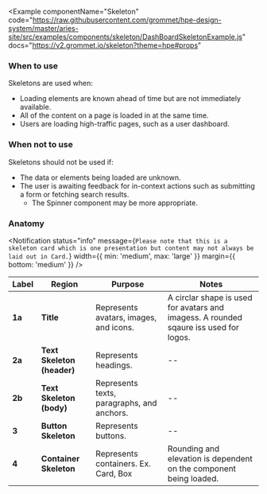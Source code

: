 
<Example
  componentName="Skeleton"
  code="https://raw.githubusercontent.com/grommet/hpe-design-system/master/aries-site/src/examples/components/skeleton/DashBoardSkeletonExample.js"
  docs="https://v2.grommet.io/skeleton?theme=hpe#props"
>
  <DashBoardSkeletonExample />
</Example>

### When to use
Skeletons are used when:
- Loading elements are known ahead of time but are not immediately available.
- All of the content on a page is loaded in at the same time.
- Users are loading high-traffic pages, such as a user dashboard.

### When not to use
Skeletons should not be used if:
- The data or elements being loaded are unknown.
- The user is awaiting feedback for in-context actions such as submitting a form or fetching search results.
  - The Spinner component may be more appropriate.

### Anatomy

<Notification
  status="info"
  message={`Please note that this is a skeleton card which is one presentation but content may not always be laid out in Card.`}
  width={{ min: 'medium', max: 'large' }}
  margin={{ bottom: 'medium' }}
/>

<Example plain>
  <SkeletonAnatomy />
</Example>


| Label  | Region                      | Purpose                                           | Notes                                                                                                      |                                                                                            
| ------ | --------------------------  | ------------------------------------------------- | ---------------------------------------------------------------------------------------------------------- |
| **1a** | **Title**                   | Represents avatars, images, and icons.            |  A circlar shape is used for avatars and imagess. A rounded sqaure iss used for logos.                     |                                                                                    |
| **2a** | **Text Skeleton (header)**  | Represents headings.                              |  --                                                                                                       |
| **2b** | **Text Skeleton (body)**    | Represents texts, paragraphs, and anchors.        |  --                                                                                                              |
| **3**  | **Button Skeleton**         | Represents buttons.                               |  --                                                                                |
| **4**  | **Container Skeleton**      | Represents containers. Ex. Card, Box              |  Rounding and elevation is dependent on the component being loaded.                                        |